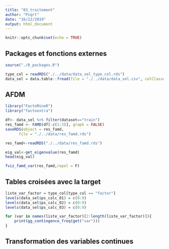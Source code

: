 ```yaml
---
title: "03_traitement"
author: "Psqrt"
date: "16/12/2019"
output: html_document
---
```


```r
knitr::opts_chunk$set(echo = TRUE)
```

## Packages et fonctions externes

```r
source("./0_packages.R")
```

```r
type_col = readRDS("./../data/data_sel_type_col.rds")
data_sel = data.table::fread(file = "./../data/data_sel.csv", colClasses = type_col) %>% as.data.frame()
```

## AFDM

```r
library("FactoMineR") 
library("factoextra")
```

```r
df<- data_sel %>% filter(dataset=="train")
res_famd <- FAMD(df[-c(1:3)], graph = FALSE)
saveRDS(object = res_famd,
      file = "./../data/res_famd.rds")
```

```r
res_famd<-readRDS("./../data/res_famd.rds")
```


```r
eig_val<-get_eigenvalue(res_famd)
head(eig_val)
```

```r
fviz_famd_var(res_famd,repel = F)
```


## Tables croisées avec la target

```r
liste_var_factor = type_col[type_col == "factor"]
levels(data_sel$ps_calc_01) = c(0:9)
levels(data_sel$ps_calc_02) = c(0:9)
levels(data_sel$ps_calc_03) = c(0:9)
```

```r
for (var in names(liste_var_factor)[2:length(liste_var_factor)]){
    print(gg_contingence_freq(get("var")))
}
```





## Transformation des variables continues
